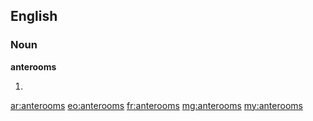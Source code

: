 ==English==

===Noun===
'''anterooms'''

# {{plural of|anteroom}}

[[ar:anterooms]]
[[eo:anterooms]]
[[fr:anterooms]]
[[mg:anterooms]]
[[my:anterooms]]